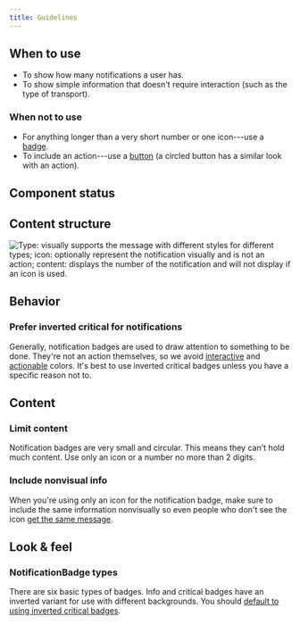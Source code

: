 ```yaml
---
title: Guidelines
---
```


<ReactExample name="NotificationBadge" />

## When to use

- To show how many notifications a user has.
- To show simple information that doesn't require interaction (such as the type of transport).

### When not to use

- For anything longer than a very short number or one icon---use a [badge](/components/information/badge/).
- To include an action---use a [button](/components/action/button/)
  (a circled button has a similar look with an action).

## Component status

<ComponentStatus component="NotificationBadge" />

## Content structure

![Type: visually supports the message with different styles for different types; icon: optionally represent the notification visually and is not an action; content: displays the number of the notification and will not display if an icon is used.](fileId:4QJZqvBvRrLu6t9mwObCkA;nodeId:119%3A1159)

## Behavior

### Prefer inverted critical for notifications

Generally, notification badges are used to draw attention to something to be done.
They're not an action themselves, so we avoid [interactive](/foundation/color/#interactive-colors)
and [actionable](/foundation/color/#actionable-colors) colors.
It's best to use inverted critical badges unless you have a specific reason not to.

## Content

### Limit content

Notification badges are very small and circular.
This means they can't hold much content.
Use only an icon or a number no more than 2 digits.

### Include nonvisual info

When you're using only an icon for the notification badge,
make sure to include the same information nonvisually
so even people who don't see the icon [get the same message](/foundation/accessibility/).

<ReactExample name="NotificationBadge accessibility" />

## Look & feel

### NotificationBadge types

There are six basic types of badges.
Info and critical badges have an inverted variant for use with different backgrounds.
You should [default to using inverted critical badges](#prefer-inverted-critical-for-notifications).

<ReactExample name="NotificationBadge types" />
